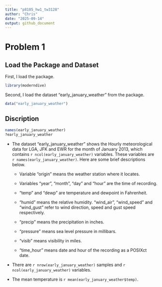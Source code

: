 ```yaml
---
title: "p8105_hw1_tw3128"
author: "Chris"
date: "2025-09-14"
output: github_document
---
```


# Problem 1

## Load the Package and Dataset
First, I load the package.

```r
library(moderndive)
```


Second, I load the dataset "early_january_weather" from the package.

```r
data("early_january_weather")
```


## Discription

```r
names(early_january_weather)
?early_january_weather
```

* The dataset "early_january_weather" shows the Hourly meteorological data for LGA, JFK and EWR for the month of January 2013, which contains `r ncol(early_january_weather)` variables. These variables are `r names(early_january_weather)`. Here are some brief descriptions below.


  * Variable "origin" means the weather station where it locates. 

  * Variables "year", "month", "day" and "hour" are the time of recording. 

  * "temp" and "dewp" are temperature and dewpoint in Fahrenheit. 

  * "humid" means the relative humidity. "wind_air", "wind_speed" and "wind_gust" refer to wind direction, speed and gust speed respectively.

  * "precip" means the precipitation in inches.

  * "pressure" means sea level pressure in millibars.

  * "visib" means visibility in miles.

  * "time_hour" means date and hour of the recording as a POSIXct date.


* There are `r nrow(early_january_weather)` samples and `r ncol(early_january_weather)` variables.


* The mean temperature is `r mean(early_january_weather$temp)`.


























